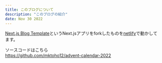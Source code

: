 ```yaml
---
title: このブログについて
description: "このブログの紹介"
date: Nov 30 2022
---
```


[Next.js Blog Template](https://github.com/netlify-templates/nextjs-blog-theme)というNext.jsアプリをforkしたものを[netlify](https://www.netlify.com/)で動かしてます。

ソースコードはこちら  
https://github.com/mktoho12/advent-calendar-2022